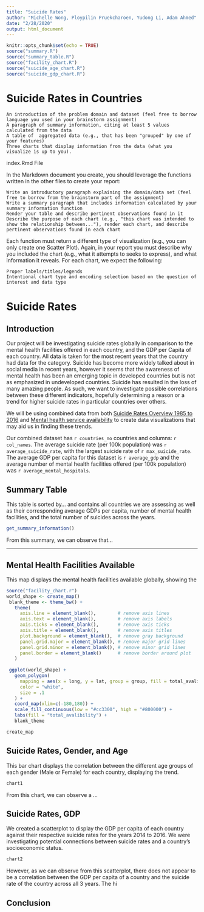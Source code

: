 ```yaml
---
title: "Suicide Rates"
author: "Michelle Wong, Ploypilin Pruekcharoen, Yudong Li, Adam Ahmed"
date: "2/28/2020"
output: html_document
---
```


```r
knitr::opts_chunk$set(echo = TRUE)
source("summary.R")
source("summary_table.R")
source("facility_chart.R")
source("suicide_age_chart.R")
source("suicide_gdp_chart.R")
```

# Suicide Rates in Countries

    An introduction of the problem domain and dataset (feel free to borrow language you used in your brainstorm assignment)
    A paragraph of summary information, citing at least 5 values calculated from the data
    A table of  aggregated data (e.g., that has been "grouped" by one of your features)
    Three charts that display information from the data (what you visualize is up to you). 
index.Rmd File

In the Markdown document you create, you should leverage the functions written in the other files to create your report:

    Write an introductory paragraph explaining the domain/data set (feel free to borrow from the brainstorm part of the assignment)
    Write a summary paragraph that includes information calculated by your summary information function
    Render your table and describe pertinent observations found in it
    Describe the purpose of each chart (e.g., "this chart was intended to show the relationship between..."), render each chart, and describe pertinent observations found in each chart

Each function must return a different type of visualization (e.g., you can only create one Scatter Plot).  Again, in your report you must describe why you included the chart (e.g., what it attempts to seeks to express), and what information it reveals. For each chart, we expect the following:

    Proper labels/titles/legends
    Intentional chart type and encoding selection based on the question of interest and data type

# Suicide Rates

## Introduction
Our project will be investigating suicide rates globally in comparison to the mental health facilities offered in each country, and the GDP per Capita of each country. All data is taken for the most recent years that the country had data for the category. Suicide has become more widely talked about in social media in recent years, however it seems that the awareness of mental health has been an emerging topic in developed countries but is not as emphasized in undeveloped countries. Suicide has resulted in the loss of many amazing people. As such, we want to investigate possible correlations between these different indicators, hopefully determining a reason or a trend for higher suicide rates in particular countries over others.

We will be using combined data from both [Suicide Rates Overview 1985 to 2016](https://www.kaggle.com/russellyates88/suicide-rates-overview-1985-to-2016) and [Mental health service availability](http://apps.who.int/gho/data/node.main.MHFAC?lang=en) to create data visualizations that may aid us in finding these trends. 

Our combined dataset has `r countries_no` countries and columns: `r col_names`. The average suicide rate (per 100k population) was `r  average_suicide_rate`, with the largest suicide rate of `r max_suicide_rate`. The average GDP per capita for this dataset is `r average_gdp` and the average number of mental health facilities offered (per 100k population) was `r average_mental_hospitals`.

## Summary Table

This table is sorted by... and contains all countries we are assessing as well as their corresponding average GDPs per capita, number of mental health facilities, and the total number of suicides across the years.

``` r
get_summary_information()
```

From this summary, we can observe that...

---

## Mental Health Facilities Available

This map displays the mental health facilities available globally, showing the 
```r
source("facility_chart.r")
world_shape <- create_map()
 blank_theme <- theme_bw() +
   theme(
     axis.line = element_blank(),        # remove axis lines
     axis.text = element_blank(),        # remove axis labels
     axis.ticks = element_blank(),       # remove axis ticks
     axis.title = element_blank(),       # remove axis titles
     plot.background = element_blank(),  # remove gray background
     panel.grid.major = element_blank(), # remove major grid lines
     panel.grid.minor = element_blank(), # remove minor grid lines
     panel.border = element_blank()      # remove border around plot
   )
 
 ggplot(world_shape) + 
   geom_polygon(
     mapping = aes(x = long, y = lat, group = group, fill = total_avalibility),
     color = "white", 
     size = .1        
   ) + 
   coord_map(xlim=c(-180,180)) + 
   scale_fill_continuous(low = "#cc3300", high = "#800000") + 
   labs(fill = "total_avalibility") + 
   blank_theme

create_map
```

## Suicide Rates, Gender, and Age

This bar chart displays the correlation between the different age groups of each gender (Male or Female) for each country, displaying the trend.

``` r
chart1
```
From this chart, we can observe a ...

## Suicide Rates, GDP

We created a scatterplot to display the GDP per capita of each country against their respective suicide rates for the years 2014 to 2016. We were investigating potential connections between suicide rates and a country's socioeconomic status.

``` r
chart2
```

However, as we can observe from this scatterplot, there does not appear to be a correlation between the GDP per capita of a country and the suicide rate of the country across all 3 years. The hi


## Conclusion

